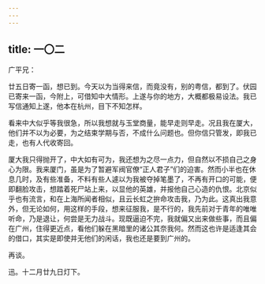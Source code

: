 ```yaml
---
---
---
```

title: 一〇二
---




广平兄：

廿五日寄一函，想已到。今天以为当得来信，而竟没有，别的粤信，都到了。伏园已寄来一函，今附上，可借知中大情形。上遂与你的地方，大概都极易设法。我已写信通知上遂，他本在杭州，目下不知怎样。

看来中大似乎等我很急，所以我想就与玉堂商量，能早走则早走。况且我在厦大，他们并不以为必要，为之结束学期与否，不成什么问题也。但你信只管发，即我已走，也有人代收寄回。

厦大我只得抛开了，中大如有可为，我还想为之尽一点力，但自然以不损自己之身心为限。我来厦门，虽是为了暂避军阀官僚“正人君子”们的迫害。然而小半也在休息几时，及有些准备，不料有些人遽以为我被夺掉笔墨了，不再有开口的可能，便即翻脸攻击，想踏着死尸站上来，以显他的英雄，并报他自己心造的仇恨。北京似乎也有流言，和在上海所闻者相似，且云长虹之拚命攻击我，乃为此。这真出我意外，但无论如何，用这样的手段，想来征服我，是不行的，我先前对于青年的唯唯听命，乃是退让，何尝是无力战斗。现既逼迫不完，我就偏又出来做些事，而且偏在广州，住得更近点，看他们躲在黑暗里的诸公其奈我何。然而这也许是适逢其会的借口，其实是即使并无他们的闲话，我也还是要到广州的。

再谈。

迅。十二月廿九日灯下。